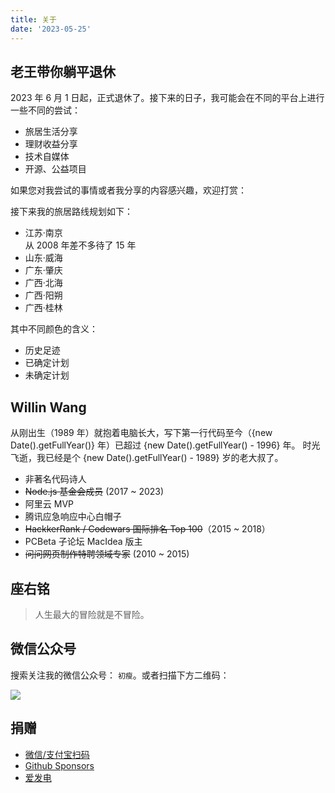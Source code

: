 ```yaml
---
title: 关于
date: '2023-05-25'
---
```



## 老王带你躺平退休

2023 年 6 月 1 日起，正式退休了。接下来的日子，我可能会在不同的平台上进行一些不同的尝试：

- 旅居生活分享
- 理财收益分享
- 技术自媒体
- 开源、公益项目

如果您对我尝试的事情或者我分享的内容感兴趣，欢迎打赏：

<Donate />

接下来我的旅居路线规划如下：

<ul className='steps steps-vertical'>
  <li data-content='2023.06' className='step step-error after:!w-32 !grid-cols-2'>
    <span className='text-error'>江苏·南京</span> <br /> 从 2008 年差不多待了 15 年
  </li>
  <li data-content='2023.07' className='step step-info after:!w-32 !grid-cols-2'>
    <span className='text-info'>山东·威海</span>
  </li>
  <li data-content='2023.08' className='step after:!w-32 !grid-cols-2'>
    广东·肇庆
  </li>
  <li data-content='2023.10' className='step after:!w-32 !grid-cols-2'>
    广西·北海
  </li>
  <li data-content='2024.??' className='step after:!w-32 !grid-cols-2'>
    广西·阳朔
  </li>
  <li data-content='2024.??' className='step after:!w-32 !grid-cols-2'>
    广西·桂林
  </li>
</ul>

其中不同颜色的含义：

- <span className='text-error'>历史足迹</span>
- <span className='text-info'>已确定计划</span>
- 未确定计划

## Willin Wang

从刚出生（1989 年）就抱着电脑长大，写下第一行代码至今（{new Date().getFullYear()} 年）已超过 <span className='badge badge-secondary badge-outline'>{new Date().getFullYear() - 1996}</span> 年。
时光飞逝，我已经是个 <span className='badge badge-primary badge-outline'>{new Date().getFullYear() - 1989}</span> 岁的老大叔了。

- 非著名代码诗人
- ~~Node.js 基金会成员~~ (2017 ~ 2023)
- 阿里云 MVP
- 腾讯应急响应中心白帽子
- ~~HackkerRank / Codewars 国际排名 Top 100~~（2015 ~ 2018）
- PCBeta 子论坛 MacIdea 版主
- ~~问问网页制作特聘领域专家~~ (2010 ~ 2015)

## 座右铭

> 人生最大的冒险就是不冒险。

## 微信公众号

搜索关注我的微信公众号： `初瘦`。或者扫描下方二维码：

![](/images/qr.png)

## 捐赠

- [微信/支付宝扫码](/images/donate.png)
- [Github Sponsors](https://github.com/sponsors/willin)
- [爱发电](https://afdian.net/@willin)
